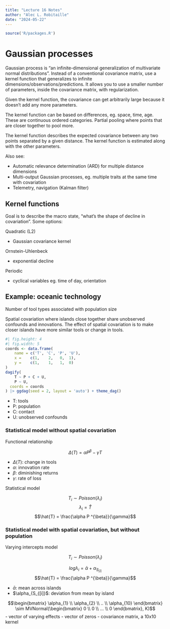 ```yaml
---
title: "Lecture 16 Notes"
author: "Alec L. Robitaille"
date: "2024-05-22"
---
```


```r
source('R/packages.R')
```


# Gaussian processes

Gaussian process is "an infinite-dimensional generalization
of multivariate normal distributions". Instead of a conventional 
covariance matrix, use a kernel function that generalizes to infinite
dimensions/observations/predictions. It allows you to use a smaller 
number of parameters, inside the covariance matrix, with regularization. 

Given the kernel function, the covariance can get arbitrarily large 
because it doesn't add any more parameters. 

The kernel function can be based on differences, eg. space, time, age. 
These are continuous ordered categories. Partial pooling where points 
that are closer together to pool more. 

The kernel function describes the expected covariance between any
two points separated by a given distance. The kernel function is estimated 
along with the other parameters. 

Also see:

- Automatic relevance determination (ARD) for multiple distance dimensions
- Multi-output Gaussian processes, eg. multiple traits at the same time
with covariation
- Telemetry, navigation (Kalman filter)


## Kernel functions

Goal is to describe the macro state, "what's the shape of decline
in covariation". Some options:

Quadratic (L2)

- Gaussian covariance kernel

Ornstein-Uhlenbeck

- exponential decline

Periodic

- cyclical variables eg. time of day, orientation

## Example: oceanic technology

Number of tool types associated with population size

Spatial covariation where islands close together share unobserved 
confounds and innovations. The effect of spatial covariation is to make
closer islands have more similar tools or change in tools. 

```r
#| fig.height: 4
#| fig.width: 5
coords <- data.frame(
	name = c('T', 'C', 'P', 'U'),
	x =    c(1,    2,   0,  1),
	y =    c(1,    1,   1,  0)
)
dagify(
	T ~ P + C + U,
	P ~ U,
  coords = coords
) |> ggdag(seed = 2, layout = 'auto') + theme_dag()
```

- T: tools
- P: population
- C: contact
- U: unobserved confounds

### Statistical model without spatial covariation

Functional relationship

$$\Delta(T) = \alpha P^{\beta} - \gamma T$$

- $\Delta(T)$: change in tools
- $\alpha$: innovation rate
- $\beta$: diminishing returns
- $\gamma$: rate of loss

Statistical model

$$T_{i} \sim Poisson (\lambda_{i})$$
$$\lambda_{i} = \hat{T}$$
$$\hat{T} = \frac{\alpha P ^{\beta}}{\gamma}$$


### Statistical model with spatial covariation, but without population

Varying intercepts model


$$T_{i} \sim Poisson (\lambda_{i})$$

$$log \lambda_{i} = \bar{\alpha} + \alpha_{S_{[i]}}$$
$$\hat{T} = \frac{\alpha P ^{\beta}}{\gamma}$$ 

- $\bar{\alpha}$: mean across islands
- $\alpha_{S_{[i]}$: deviation from mean by island

$$\begin{bmatrix} \alpha_{1} \\ \alpha_{2} \\ .. \\ \alpha_{10} \end{bmatrix} \sim MVNormal(\begin{bmatrix} 0 \\ 0 \\ ... \\ 0 \end{bmatrix}, K)$$
- vector of varying effects
- vector of zeros
- covariance matrix, a 10x10 kernel


